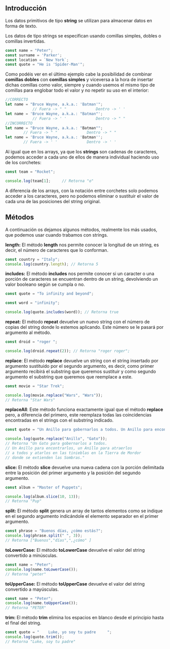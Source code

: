 **Introducción**
---

Los datos primitivos de tipo **string** se utilizan para almacenar datos en forma de texto. 

Los datos de tipo strings se especifican usando comillas simples, dobles o comillas invertidas.

```jsx
const name = "Peter";
const surname = 'Parker';
const location = `New York`;
const quote = "He is 'Spider-Man'";
```

Como podéis ver en el último ejemplo cabe la posibilidad de combinar **comillas dobles** con **comillas simples** y viceversa a la hora de insertar dichas comillas como valor, siempre y cuando usemos el mismo tipo de comillas para englobar todo el valor y no repetir su uso en el interior:

```jsx
//CORRECTO
let name = "Bruce Wayne, a.k.a.: 'Batman'";
			// Fuera -> " "             Dentro -> ' '
let name = 'Bruce Wayne, a.k.a.: "Batman"';
			// Fuera -> ' '             Dentro -> " "				
//INCORRECTO
let name = "Bruce Wayne, a.k.a.: "Batman"";
    	// Fuera -> " "             Dentro -> " "		
let name = 'Bruce Wayne, a.k.a.: 'Batman'';
    	// Fuera -> ' '             Dentro -> ' '		
```

Al igual que en los arrays, ya que los **strings** son cadenas de caracteres, podemos acceder a cada uno de ellos de manera individual haciendo uso de los corchetes:

```jsx
const team = "Rocket";

console.log(team[1];     // Retorna "o"
```

A diferencia de los arrays, con la notación entre corchetes solo podemos acceder a los caracteres, pero no podemos eliminar o sustituir el valor de cada una de las posiciones del string original.

**Métodos**
---

A continuación os dejamos algunos métodos, realmente los más usados, que podemos usar cuando trabamos con strings.

**length:** El método **length** nos permite conocer la longitud de un string, es decir, el número de caracteres que lo conforman.

```jsx
const country = "Italy";
console.log(country.length); // Retorna 5
```

**includes:** El método **includes** nos permite conocer si un caracter o una porción de caracteres se encuentran dentro de un string, devolviendo un valor booleano según se cumpla o no.

```jsx
const quote = "To infinity and beyond";

const word = "infinity";

console.log(quote.includes(word)); // Retorna true
```

**repeat:** El método **repeat** devuelve un nuevo string con el número de copias del string donde lo estemos aplicando. Este número se le pasará por argumento al método.

```jsx
const droid = "roger ";

console.log(droid.repeat(2)); // Retorna "roger roger";
```

**replace**: El método **replace** devuelve un string con el string insertado por argumento sustituido por el segundo argumento, es decir, como primer argumento recibirá el substring que queremos sustituir y como segundo argumento el substring que queremos que reemplace a este.

```jsx
const movie = "Star Trek";

console.log(movie.replace("Wars", "Wars")); 
// Retorna "Star Wars"
```

**replaceAll**: Este método funciona exactamente igual que el método **replace** pero, a diferencia del primero, este reemplaza todas las coincidencias encontradas en el strings con el substring indicado.

```jsx
const quote = "Un Anillo para gobernarlos a todos. Un Anillo para encontrarlos, un Anillo para atraerlos a todos y atarlos en las tinieblas en la Tierra de Mordor donde se extienden las Sombras.";

console.log(quote.replace("Anillo", "Gato"));
// Retorna "Un Gato para gobernarlos a todos. 
// Un Anillo para encontrarlos, un Anillo para atraerlos 
// a todos y atarlos en las tinieblas en la Tierra de Mordor 
// donde se extienden las Sombras."
```

**slice:** El método **slice** devuelve una nueva cadena con la porción delimitada entre la posición del primer argumento y la posición del segundo argumento.

```jsx
const album = "Master of Puppets";

console.log(album.slice(10, 13));
// Retorna "Pup"
```

**split:** El método **split** genera un array de tantos elementos como se indique en el segundo argumento indicándole el elemento separador en el primer argumento.

```jsx
const phrase = "Buenos días, ¿cómo estás?";
console.log(phrase.split(" ", 3));
// Retorna ["Buenos","días",",¿cómo" ]

```

**toLowerCase:** El método **toLowerCase** devuelve el valor del string convertido a minúsculas.

```jsx
const name = "Peter";
console.log(name.toLowerCase());
// Retorna "peter"
```

**toUpperCase:** El método **toUpperCase** devuelve el valor del string convertido a mayúsculas.

```jsx
const name = "Peter";
console.log(name.toUpperCase());
// Retorna "PETER"
```

**trim:** El método **trim** elimina los espacios en blanco desde el principio hasta el final del string.

```jsx
const quote = "    Luke, yo soy tu padre     ";
console.log(quote.trim());
// Retorna "Luke, soy tu padre"
```